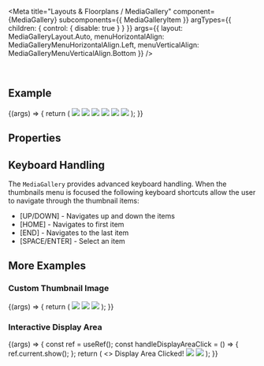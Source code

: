 
<Meta
  title="Layouts & Floorplans / MediaGallery"
  component={MediaGallery}
  subcomponents={{ MediaGalleryItem }}
  argTypes={{
    children: { control: { disable: true } }
  }}
  args={{
    layout: MediaGalleryLayout.Auto,
    menuHorizontalAlign: MediaGalleryMenuHorizontalAlign.Left,
    menuVerticalAlign: MediaGalleryMenuVerticalAlign.Bottom
  }}
/>

<DocsHeader />

<br />

## Example

<Canvas>
  <Story name="Default">
    {(args) => {
      return (
        <MediaGallery {...args}>
          <MediaGalleryItem>
            <img src="https://sap.github.io/ui5-webcomponents/master/assets/images/HT-1000.jpg" />
          </MediaGalleryItem>
          <MediaGalleryItem>
            <img src="https://sap.github.io/ui5-webcomponents/master/assets/images/HT-1010.jpg" />
          </MediaGalleryItem>
          <MediaGalleryItem>
            <img src="https://sap.github.io/ui5-webcomponents/master/assets/images/HT-1022.jpg" />
          </MediaGalleryItem>
          <MediaGalleryItem>
            <img src="https://sap.github.io/ui5-webcomponents/master/assets/images/HT-1030.jpg" />
          </MediaGalleryItem>
          <MediaGalleryItem>
            <img src="https://sap.github.io/ui5-webcomponents/master/assets/images/HT-2002.jpg" />
          </MediaGalleryItem>
          <MediaGalleryItem>
            <img src="https://sap.github.io/ui5-webcomponents/master/assets/images/HT-2026.jpg" />
          </MediaGalleryItem>
        </MediaGallery>
      );
    }}
  </Story>
</Canvas>

## Properties

<ArgsTable story="." />

## Keyboard Handling

The `MediaGallery` provides advanced keyboard handling.
When the thumbnails menu is focused the following keyboard shortcuts allow the user to navigate through the thumbnail items:

- \[UP/DOWN\] - Navigates up and down the items
- \[HOME\] - Navigates to first item
- \[END\] - Navigates to the last item
- \[SPACE/ENTER\] - Select an item

## More Examples

### Custom Thumbnail Image

<Canvas>
  <Story name="Custom Thumbnail">
    {(args) => {
      return (
        <MediaGallery {...args}>
          <MediaGalleryItem>
            <img
              slot="thumbnail"
              src="https://sap.github.io/ui5-webcomponents/master/assets/images/HT-1000-small.jpg"
            />
            <img src="https://sap.github.io/ui5-webcomponents/master/assets/images/HT-1000.jpg" />
          </MediaGalleryItem>
          <MediaGalleryItem disabled>
            <img src="https://sap.github.io/ui5-webcomponents/master/assets/images/HT-1010.jpg" />
          </MediaGalleryItem>
        </MediaGallery>
      );
    }}
  </Story>
</Canvas>

### Interactive Display Area

<Canvas>
  <Story name="Interactive Display Area">
    {(args) => {
      const ref = useRef();
      const handleDisplayAreaClick = () => {
        ref.current.show();
      };
      return (
        <>
          <Toast ref={ref}>Display Area Clicked!</Toast>
          <MediaGallery {...args} interactiveDisplayArea onDisplayAreaClick={handleDisplayAreaClick}>
            <MediaGalleryItem>
              <img src="https://sap.github.io/ui5-webcomponents/master/assets/images/HT-1000.jpg" />
            </MediaGalleryItem>
            <MediaGalleryItem selected>
              <img src="https://sap.github.io/ui5-webcomponents/master/assets/images/HT-1010.jpg" />
            </MediaGalleryItem>
          </MediaGallery>
        </>
      );
    }}
  </Story>
</Canvas>

<Footer />
